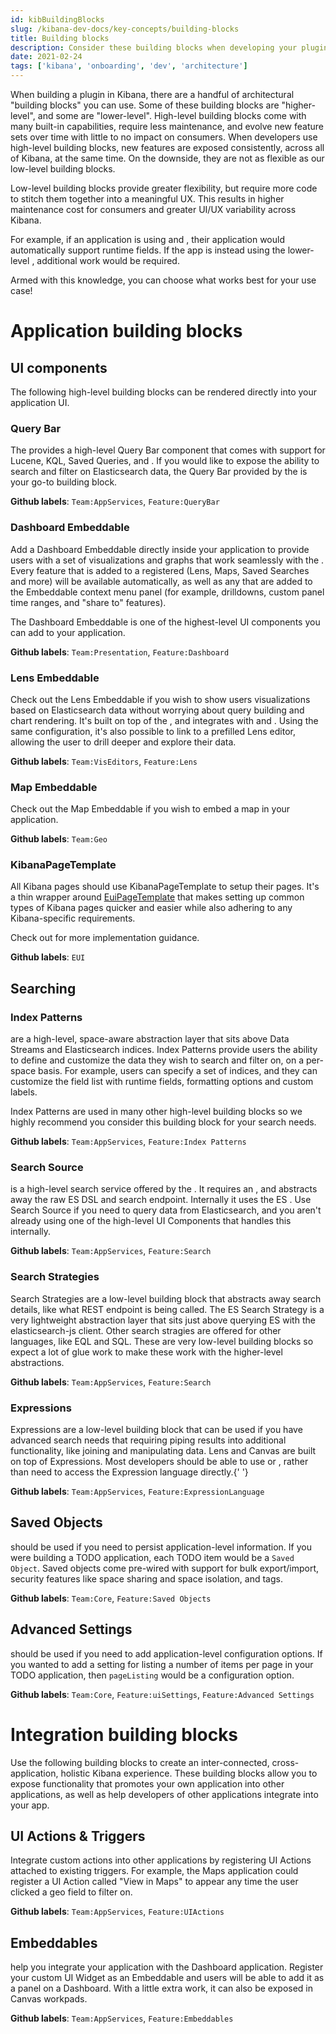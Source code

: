 ```yaml
---
id: kibBuildingBlocks
slug: /kibana-dev-docs/key-concepts/building-blocks
title: Building blocks
description: Consider these building blocks when developing your plugin.
date: 2021-02-24
tags: ['kibana', 'onboarding', 'dev', 'architecture']
---
```


When building a plugin in Kibana, there are a handful of architectural "building blocks" you can use. Some of these building blocks are "higher-level",
and some are "lower-level". High-level building blocks come
with many built-in capabilities, require less maintenance, and evolve new feature sets over time with little to no
impact on consumers. When developers use high-level building blocks, new features are exposed consistently, across all of Kibana, at the same time.
On the downside, they are not as flexible as our low-level building blocks.

Low-level building blocks
provide greater flexibility, but require more code to stitch them together into a meaningful UX. This results in higher maintenance cost for consumers and greater UI/UX variability
across Kibana.

For example, if an application is using <DocLink id="kibBuildingBlocks" section="index-patterns" text="Index Patterns"/> and <DocLink id="kibBuildingBlocks" section="search-source" text="Search Source" />, their application would
automatically support runtime fields. If the app is instead using the lower-level <DocLink
  id="kibBuildingBlocks"
  section="search-strategy"
  text="Search Strategy"
/>, additional work would be required.

Armed with this knowledge, you can choose what works best for your use case!

# Application building blocks

## UI components

The following high-level building blocks can be rendered directly into your application UI.

### Query Bar

The <DocLink id="kibDataPlugin" text="Data plugin"/> provides a high-level Query Bar component that comes with support for Lucene, KQL, Saved Queries,
and <DocLink id="kibBuildingBlocks" section="index-patterns" text="Index Patterns"/>. If you would like to expose the ability to search and filter on Elasticsearch data, the Query Bar provided by the <DocLink id="kibDataPlugin" text="Data plugin" /> is your go-to building block.

**Github labels**: `Team:AppServices`, `Feature:QueryBar`

### Dashboard Embeddable

Add a Dashboard Embeddable directly inside your application to provide users with a set of visualizations and graphs that work seamlessly
with the <DocLink id="kibBuildingBlocks" section="query-bar" text="Query Bar"/>. Every feature that is added to a registered <DocLink id="kibBuildingBlocks" section="embeddables" text="Embeddable" /> (Lens, Maps, Saved Searches and more) will be available automatically, as well as any <DocLink id="kibBuildingBlocks" section="ui-actions--triggers" text="UI Actions" /> that are added to the Embeddable context menu panel (for example, drilldowns, custom panel time ranges, and "share to" features).

The Dashboard Embeddable is one of the highest-level UI components you can add to your application.

**Github labels**: `Team:Presentation`, `Feature:Dashboard`

### Lens Embeddable

Check out the Lens Embeddable if you wish to show users visualizations based on Elasticsearch data without worrying about query building and chart rendering. It's built on top of the <DocLink id="kibBuildingBlocks" section="expressions" text="Expression language" />, and integrates with <DocLink id="kibBuildingBlocks" section="index-patterns" text="Index Patterns" /> and <DocLink id="kibBuildingBlocks" section="ui-actions--triggers" text="UI Actions" />. Using the same configuration, it's also possible to link to a prefilled Lens editor, allowing the user to drill deeper and explore their data.

**Github labels**: `Team:VisEditors`, `Feature:Lens`

### Map Embeddable

Check out the Map Embeddable if you wish to embed a map in your application.

**Github labels**: `Team:Geo`

### KibanaPageTemplate

All Kibana pages should use KibanaPageTemplate to setup their pages. It's a thin wrapper around [EuiPageTemplate](https://elastic.github.io/eui/#/layout/page) that makes setting up common types of Kibana pages quicker and easier while also adhering to any Kibana-specific requirements.

Check out <DocLink id="kibDevDocsKPTTutorial" text="the KibanaPageTemplate tutorial" /> for more implementation guidance.

**Github labels**: `EUI`

## Searching

### Index Patterns

<DocLink id="kibDataPlugin" section="data-views-api" text="Index Patterns" /> are a high-level, space-aware
abstraction layer that sits above Data Streams and Elasticsearch indices. Index Patterns provide users
the ability to define and customize the data they wish to search and filter on, on a per-space basis.
For example, users can specify a set of indices, and they can customize the field list with runtime fields,
formatting options and custom labels.

Index Patterns are used in many other high-level building blocks so we highly recommend you consider this building block for your search needs.

**Github labels**: `Team:AppServices`, `Feature:Index Patterns`

### Search Source

<DocLink id="kibDataPlugin" section="searchsource" text="Search Source" /> is a high-level search service
offered by the <DocLink id="kibDataPlugin" section="searchsource" text="Data plugin" />. It requires
an <DocLink id="kibBuildingBlocks" section="index-patterns" text="Index Pattern" />, and abstracts away
the raw ES DSL and search endpoint. Internally it uses the ES <DocLink
  id="kibBuildingBlocks"
  section="search-strategies"
  text="Search Strategy"
/>
. Use Search Source if you need to query data from Elasticsearch, and you aren't already using one of
the high-level UI Components that handles this internally.

**Github labels**: `Team:AppServices`, `Feature:Search`

### Search Strategies

Search Strategies are a low-level building block that abstracts away search details, like what REST endpoint is being called. The ES Search Strategy
is a very lightweight abstraction layer that sits just above querying ES with the elasticsearch-js client. Other search stragies are offered for other
languages, like EQL and SQL. These are very low-level building blocks so expect a lot of glue work to make these work with the higher-level abstractions.

**Github labels**: `Team:AppServices`, `Feature:Search`

### Expressions

Expressions are a low-level building block that can be used if you have advanced search needs that requiring piping results into additional functionality, like
joining and manipulating data. Lens and Canvas are built on top of Expressions. Most developers should be able to use <DocLink id="kibBuildingBlocks" section="lens-embeddable" text="Lens" /> or <DocLink id="kibBuildingBlocks" section="search-source" text="Search Source" />, rather than need to
access the Expression language directly.{' '}

**Github labels**: `Team:AppServices`, `Feature:ExpressionLanguage`

## Saved Objects

<DocLink id="kibDevDocsSavedObjectsIntro" text="Saved Objects" /> should be used if you need to persist
application-level information. If you were building a TODO application, each TODO item would be a `Saved
Object`. Saved objects come pre-wired with support for bulk export/import, security features like space
sharing and space isolation, and tags.

**Github labels**: `Team:Core`, `Feature:Saved Objects`

## Advanced Settings

<DocLink id="kibDevTutorialAdvancedSettings" text="Advanced Settings and the uiSettings service" /> should be used if you need to add application-level configuration options. If you wanted to add a setting for listing a number of items per page in your TODO application, then `pageListing` would be a configuration option.

**Github labels**: `Team:Core`, `Feature:uiSettings`, `Feature:Advanced Settings`

# Integration building blocks

Use the following building blocks to create an inter-connected, cross-application, holistic Kibana experience. These building blocks allow you to expose functionality
that promotes your own application into other applications, as well as help developers of other applications integrate into your app.

## UI Actions & Triggers

Integrate custom actions into other applications by registering UI Actions attached to existing triggers. For example, the Maps
application could register a UI Action called "View in Maps" to appear any time the user clicked a geo field to filter on.

**Github labels**: `Team:AppServices`, `Feature:UIActions`

## Embeddables

<DocLink id="kibDevDocsEmbeddables" text="Embeddables" /> help you integrate your application with the Dashboard application. Register your custom UI Widget as an Embeddable and users will
be able to add it as a panel on a Dashboard. With a little extra work, it can also be exposed in Canvas workpads.

**Github labels**: `Team:AppServices`, `Feature:Embeddables`
